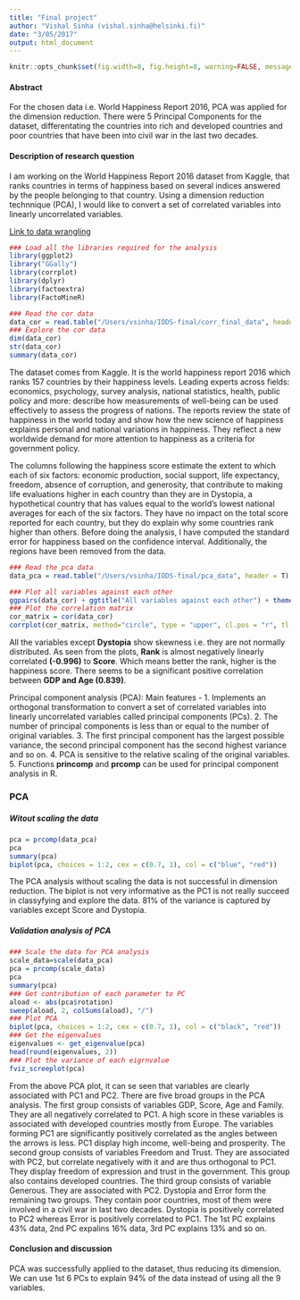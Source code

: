 ```yaml
---
title: "Final project"
author: "Vishal Sinha (vishal.sinha@helsinki.fi)"
date: "3/05/2017"
output: html_document
---
```


```r
knitr::opts_chunk$set(fig.width=8, fig.height=8, warning=FALSE, message=FALSE)
```

#### Abstract
For the chosen data i.e. World Happiness Report 2016, PCA was applied for the dimension reduction. There were 5 Principal Components for the dataset, differentating the countries into rich and developed countries and poor countries that have been into civil war in the last two decades.

#### Description of research question
I am working on the World Happiness Report 2016 dataset from Kaggle, that ranks countries in terms of happiness based on several indices answered by the people belonging to that country. Using a dimension reduction technnique (PCA), I would like to convert a set of correlated variables into linearly uncorrelated variables.

[Link to data wrangling](https://github.com/vishalrossi/IODS-final/blob/master/wrangling.R)


```r
### Load all the libraries required for the analysis
library(ggplot2)
library("GGally")
library(corrplot)
library(dplyr)
library(factoextra)
library(FactoMineR)
```


```r
### Read the cor data
data_cor = read.table("/Users/vsinha/IODS-final/corr_final_data", header = T)
### Explore the cor data
dim(data_cor)
str(data_cor)
summary(data_cor)
```


The dataset comes from Kaggle. It is the world happiness report 2016 which ranks 157 countries by their happiness levels. Leading experts across fields: economics, psychology, survey analysis, national statistics, health, public policy and more: describe how measurements of well-being can be used effectively to assess the progress of nations. The reports review the state of happiness in the world today and show how the new science of happiness explains personal and national variations in happiness. They reflect a new worldwide demand for more attention to happiness as a criteria for government policy.

The columns following the happiness score estimate the extent to which each of six factors: economic production, social support, life expectancy, freedom, absence of corruption, and generosity, that contribute to making life evaluations higher in each country than they are in Dystopia, a hypothetical country that has values equal to the world's lowest national averages for each of the six factors. They have no impact on the total score reported for each country, but they do explain why some countries rank higher than others. Before doing the analysis, I have  computed the standard error for happiness based on the confidence interval. Additionally, the regions have been removed from the data.


```r
### Read the pca data
data_pca = read.table("/Users/vsinha/IODS-final/pca_data", header = T)
```


```r
### Plot all variables against each other
ggpairs(data_cor) + ggtitle("All variables against each other") + theme(plot.title = element_text(hjust = 0.5)) 
### Plot the correlation matrix
cor_matrix = cor(data_cor) 
corrplot(cor_matrix, method="circle", type = "upper", cl.pos = "r", tl.pos = "d", tl.cex = 0.8, addCoef.col = "black")
```


All the variables except **Dystopia** show skewness i.e. they are not normally distributed. As seen from the plots, **Rank** is almost negatively linearly correlated **(-0.996)** to **Score**. Which means better the rank, higher is the happiness score. There seems to be a significant positive correlation between **GDP and Age (0.839)**. 


Principal component analysis (PCA): Main features -
1. Implements an orthogonal transformation to convert a set of correlated variables into linearly uncorrelated variables called principal components (PCs). 
2. The number of principal components is less than or equal to the number of original variables.
3. The first principal component has the largest possible variance, the second principal component has the second highest variance and so on. 
4. PCA is sensitive to the relative scaling of the original variables.
5. Functions **princomp** and **prcomp** can be used for principal component analysis in R.

### PCA

##### Witout scaling the data
```r
pca = prcomp(data_pca)
pca
summary(pca)
biplot(pca, choices = 1:2, cex = c(0.7, 1), col = c("blue", "red"))
```


The PCA analysis without scaling the data is not successful in dimension reduction. The biplot is not very informative as the PC1 is not really succeed in classyfying and explore the data. 81% of the variance is captured by variables except Score and Dystopia.


##### Validation analysis of PCA
```r
### Scale the data for PCA analysis
scale_data=scale(data_pca)
pca = prcomp(scale_data)
pca
summary(pca)
### Get contribution of each parameter to PC
aload <- abs(pca$rotation)
sweep(aload, 2, colSums(aload), "/")
### Plot PCA
biplot(pca, choices = 1:2, cex = c(0.7, 1), col = c("black", "red"))
### Get the eigenvalues
eigenvalues <- get_eigenvalue(pca)
head(round(eigenvalues, 2))
### Plot the variance of each eigrnvalue
fviz_screeplot(pca)
```


From the above PCA plot, it can se seen that variables are clearly associated with PC1 and PC2. There are five broad groups in the PCA analysis. The first group consists of variables GDP, Score, Age and Family. They are all negatively correlated to PC1. A high score in these variables is associated with developed countries mostly from Europe. The variables forming PC1 are significantly positively correlated as the angles between the arrows is less. PC1 display high income, well-being and prosperity. The second group consists of variables Freedom and Trust. They are associated with PC2, but correlate negatively with it and are thus orthogonal to PC1. They display freedom of expression and trust in the government. This group also contains developed countries. The third group consists of variable Generous. They are associated with PC2. Dystopia and Error form the remaining two groups. They contain poor countries, most of them were involved in a civil war in last two decades. Dystopia is positively correlated to PC2 whereas Error is positively correlated to PC1. The 1st PC explains 43% data, 2nd PC expalins 16% data, 3rd PC explains 13% and so on. 

#### Conclusion and discussion
PCA was successfully applied to the dataset, thus reducing its dimension. We can use 1st 6 PCs to explain 94% of the data instead of using all the 9 variables.  